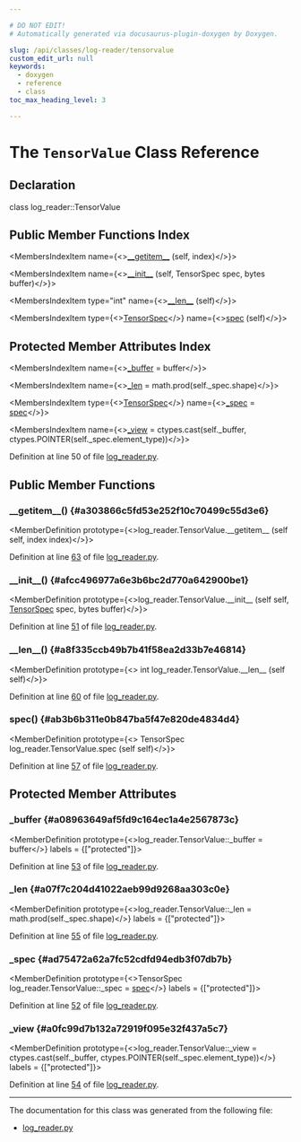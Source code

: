 ```yaml
---

# DO NOT EDIT!
# Automatically generated via docusaurus-plugin-doxygen by Doxygen.

slug: /api/classes/log-reader/tensorvalue
custom_edit_url: null
keywords:
  - doxygen
  - reference
  - class
toc_max_heading_level: 3

---
```





# The `TensorValue` Class Reference

<DoxygenPage pluginConfig={pluginConfig}>



## Declaration

<CodeBlock>class log_reader::TensorValue</CodeBlock>

## Public Member Functions Index

<MembersIndex>

<MembersIndexItem
  name={<><a href="#a303866c5fd53e252f10c70499c55d3e6">&#95;&#95;getitem&#95;&#95;</a> (self, index)</>}>
</MembersIndexItem>

<MembersIndexItem
  name={<><a href="#afcc496977a6e3b6bc2d770a642900be1">&#95;&#95;init&#95;&#95;</a> (self, TensorSpec spec, bytes buffer)</>}>
</MembersIndexItem>

<MembersIndexItem
  type="int"
  name={<><a href="#a8f335ccb49b7b41f58ea2d33b7e46814">&#95;&#95;len&#95;&#95;</a> (self)</>}>
</MembersIndexItem>

<MembersIndexItem
  type={<><a href="/docs/api/classes/log-reader/tensorspec">TensorSpec</a></>}
  name={<><a href="#ab3b6b311e0b847ba5f47e820de4834d4">spec</a> (self)</>}>
</MembersIndexItem>

</MembersIndex>

## Protected Member Attributes Index

<MembersIndex>

<MembersIndexItem
  name={<><a href="#a08963649af5fd9c164ec1a4e2567873c">&#95;buffer</a> =  buffer</>}>
</MembersIndexItem>

<MembersIndexItem
  name={<><a href="#a07f7c204d41022aeb99d9268aa303c0e">&#95;len</a> =  math.prod(self.&#95;spec.shape)</>}>
</MembersIndexItem>

<MembersIndexItem
  type={<><a href="/docs/api/classes/log-reader/tensorspec">TensorSpec</a></>}
  name={<><a href="#ad75472a62a7fc52cdfd94edb3f07db7b">&#95;spec</a> =  <a href="#ab3b6b311e0b847ba5f47e820de4834d4">spec</a></>}>
</MembersIndexItem>

<MembersIndexItem
  name={<><a href="#a0fc99d7b132a72919f095e32f437a5c7">&#95;view</a> =  ctypes.cast(self.&#95;buffer, ctypes.POINTER(self.&#95;spec.element&#95;type))</>}>
</MembersIndexItem>

</MembersIndex>


Definition at line 50 of file <a href="/docs/api/files/lib/lib/analysis/lib/analysis/models/log-reader-py">log&#95;reader.py</a>.

<SectionDefinition>

## Public Member Functions

### &#95;&#95;getitem&#95;&#95;() {#a303866c5fd53e252f10c70499c55d3e6}

<MemberDefinition
  prototype={<>log&#95;reader.TensorValue.&#95;&#95;getitem&#95;&#95; (self self, index index)</>}>

Definition at line <a href="/docs/api/files/lib/lib/analysis/lib/analysis/models/log-reader-py/#l00063">63</a> of file <a href="/docs/api/files/lib/lib/analysis/lib/analysis/models/log-reader-py">log&#95;reader.py</a>.
</MemberDefinition>

### &#95;&#95;init&#95;&#95;() {#afcc496977a6e3b6bc2d770a642900be1}

<MemberDefinition
  prototype={<>log&#95;reader.TensorValue.&#95;&#95;init&#95;&#95; (self self, <a href="/docs/api/classes/log-reader/tensorspec">TensorSpec</a> spec, bytes buffer)</>}>

Definition at line <a href="/docs/api/files/lib/lib/analysis/lib/analysis/models/log-reader-py/#l00051">51</a> of file <a href="/docs/api/files/lib/lib/analysis/lib/analysis/models/log-reader-py">log&#95;reader.py</a>.
</MemberDefinition>

### &#95;&#95;len&#95;&#95;() {#a8f335ccb49b7b41f58ea2d33b7e46814}

<MemberDefinition
  prototype={<> int log&#95;reader.TensorValue.&#95;&#95;len&#95;&#95; (self self)</>}>

Definition at line <a href="/docs/api/files/lib/lib/analysis/lib/analysis/models/log-reader-py/#l00060">60</a> of file <a href="/docs/api/files/lib/lib/analysis/lib/analysis/models/log-reader-py">log&#95;reader.py</a>.
</MemberDefinition>

### spec() {#ab3b6b311e0b847ba5f47e820de4834d4}

<MemberDefinition
  prototype={<> TensorSpec log&#95;reader.TensorValue.spec (self self)</>}>

Definition at line <a href="/docs/api/files/lib/lib/analysis/lib/analysis/models/log-reader-py/#l00057">57</a> of file <a href="/docs/api/files/lib/lib/analysis/lib/analysis/models/log-reader-py">log&#95;reader.py</a>.
</MemberDefinition>

</SectionDefinition>

<SectionDefinition>

## Protected Member Attributes

### &#95;buffer {#a08963649af5fd9c164ec1a4e2567873c}

<MemberDefinition
  prototype={<>log&#95;reader.TensorValue::&#95;buffer =  buffer</>}
  labels = {["protected"]}>

Definition at line <a href="/docs/api/files/lib/lib/analysis/lib/analysis/models/log-reader-py/#l00053">53</a> of file <a href="/docs/api/files/lib/lib/analysis/lib/analysis/models/log-reader-py">log&#95;reader.py</a>.
</MemberDefinition>

### &#95;len {#a07f7c204d41022aeb99d9268aa303c0e}

<MemberDefinition
  prototype={<>log&#95;reader.TensorValue::&#95;len =  math.prod(self.&#95;spec.shape)</>}
  labels = {["protected"]}>

Definition at line <a href="/docs/api/files/lib/lib/analysis/lib/analysis/models/log-reader-py/#l00055">55</a> of file <a href="/docs/api/files/lib/lib/analysis/lib/analysis/models/log-reader-py">log&#95;reader.py</a>.
</MemberDefinition>

### &#95;spec {#ad75472a62a7fc52cdfd94edb3f07db7b}

<MemberDefinition
  prototype={<>TensorSpec log&#95;reader.TensorValue::&#95;spec =  <a href="#ab3b6b311e0b847ba5f47e820de4834d4">spec</a></>}
  labels = {["protected"]}>

Definition at line <a href="/docs/api/files/lib/lib/analysis/lib/analysis/models/log-reader-py/#l00052">52</a> of file <a href="/docs/api/files/lib/lib/analysis/lib/analysis/models/log-reader-py">log&#95;reader.py</a>.
</MemberDefinition>

### &#95;view {#a0fc99d7b132a72919f095e32f437a5c7}

<MemberDefinition
  prototype={<>log&#95;reader.TensorValue::&#95;view =  ctypes.cast(self.&#95;buffer, ctypes.POINTER(self.&#95;spec.element&#95;type))</>}
  labels = {["protected"]}>

Definition at line <a href="/docs/api/files/lib/lib/analysis/lib/analysis/models/log-reader-py/#l00054">54</a> of file <a href="/docs/api/files/lib/lib/analysis/lib/analysis/models/log-reader-py">log&#95;reader.py</a>.
</MemberDefinition>

</SectionDefinition>

<hr/>

The documentation for this class was generated from the following file:

<ul>
<li><a href="/docs/api/files/lib/lib/analysis/lib/analysis/models/log-reader-py">log_reader.py</a></li>
</ul>

</DoxygenPage>
